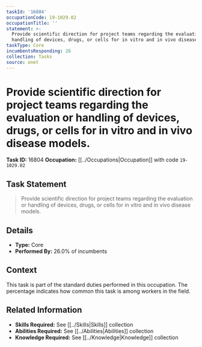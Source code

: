 ```yaml
---
taskId: '16804'
occupationCode: 19-1029.02
occupationTitle: ''
statement: >-
  Provide scientific direction for project teams regarding the evaluation or
  handling of devices, drugs, or cells for in vitro and in vivo disease models.
taskType: Core
incumbentsResponding: 26
collection: Tasks
source: onet
---
```

# Provide scientific direction for project teams regarding the evaluation or handling of devices, drugs, or cells for in vitro and in vivo disease models.

**Task ID:** 16804
**Occupation:** [[../Occupations|Occupation]] with code `19-1029.02`

## Task Statement

> Provide scientific direction for project teams regarding the evaluation or handling of devices, drugs, or cells for in vitro and in vivo disease models.

## Details

- **Type:** Core
- **Performed By:** 26.0% of incumbents

## Context

This task is part of the standard duties performed in this occupation. The percentage indicates how common this task is among workers in the field.

## Related Information

- **Skills Required:** See [[../Skills|Skills]] collection
- **Abilities Required:** See [[../Abilities|Abilities]] collection
- **Knowledge Required:** See [[../Knowledge|Knowledge]] collection
